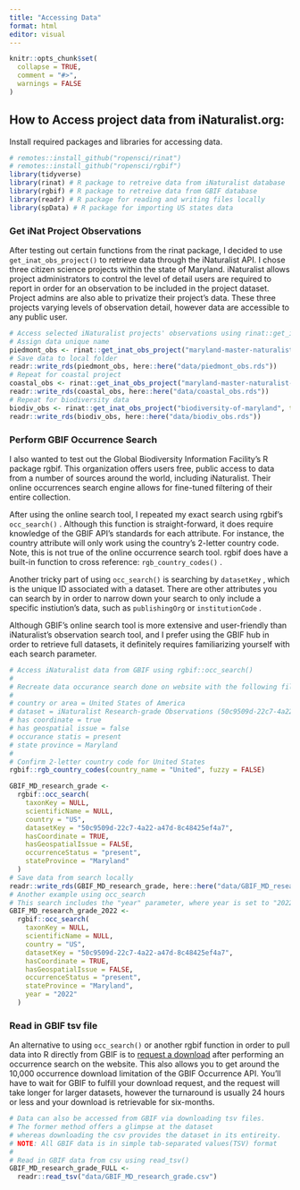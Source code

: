 ```yaml
---
title: "Accessing Data"
format: html
editor: visual
---
```


```r
knitr::opts_chunk$set(
  collapse = TRUE,
  comment = "#>",
  warnings = FALSE
)
```

## How to Access project data from iNaturalist.org:

Install required packages and libraries for accessing data.

```r
# remotes::install_github("ropensci/rinat")
# remotes::install_github("ropensci/rgbif")
library(tidyverse)
library(rinat) # R package to retreive data from iNaturalist database
library(rgbif) # R package to retreive data from GBIF database
library(readr) # R package for reading and writing files locally
library(spData) # R package for importing US states data
```

### Get iNat Project Observations

After testing out certain functions from the rinat package, I decided to use `get_inat_obs_project()` to retrieve data through the iNaturalist API. I chose three citizen science projects within the state of Maryland. iNaturalist allows project administrators to control the level of detail users are required to report in order for an observation to be included in the project dataset. Project admins are also able to privatize their project's data. These three projects varying levels of observation detail, however data are accessible to any public user.

```r
# Access selected iNaturalist projects' observations using rinat::get_inat_obs_project()
# Assign data unique name
piedmont_obs <- rinat::get_inat_obs_project("maryland-master-naturalist-program-piedmont-region", type = "observations")
# Save data to local folder
readr::write_rds(piedmont_obs, here::here("data/piedmont_obs.rds"))
# Repeat for coastal project
coastal_obs <- rinat::get_inat_obs_project("maryland-master-naturalist-program-coastal-plain", type = "observations")
readr::write_rds(coastal_obs, here::here("data/coastal_obs.rds"))
# Repeat for biodiversity data
biodiv_obs <- rinat::get_inat_obs_project("biodiversity-of-maryland", type = "observations")
readr::write_rds(biodiv_obs, here::here("data/biodiv_obs.rds"))
```

### Perform GBIF Occurrence Search

I also wanted to test out the Global Biodiversity Information Facility's R package rgbif. This organization offers users free, public access to data from a number of sources around the world, including iNaturalist. Their online occurrences search engine allows for fine-tuned filtering of their entire collection.

After using the online search tool, I repeated my exact search using rgbif's `occ_search()` . Although this function is straight-forward, it does require knowledge of the GBIF API's standards for each attribute. For instance, the country attribute will only work using the country's 2-letter country code. Note, this is not true of the online occurrence search tool. rgbif does have a built-in function to cross reference: `rgb_country_codes()` .

Another tricky part of using `occ_search()` is searching by `datasetKey` , which is the unique ID associated with a dataset. There are other attributes you can search by in order to narrow down your search to only include a specific instiution's data, such as `publishingOrg` or `institutionCode` .

Although GBIF's online search tool is more extensive and user-friendly than iNaturalist's observation search tool, and I prefer using the GBIF hub in order to retrieve full datasets, it definitely requires familiarizing yourself with each search parameter.

```r
# Access iNaturalist data from GBIF using rgbif::occ_search()
#
# Recreate data occurance search done on website with the following filters:
#
# country or area = United States of America
# dataset = iNaturalist Research-grade Observations (50c9509d-22c7-4a22-a47d-8c48425ef4a7)
# has coordinate = true
# has geospatial issue = false
# occurance statis = present
# state province = Maryland
#
# Confirm 2-letter country code for United States
rgbif::rgb_country_codes(country_name = "United", fuzzy = FALSE)

GBIF_MD_research_grade <-
  rgbif::occ_search(
    taxonKey = NULL,
    scientificName = NULL,
    country = "US",
    datasetKey = "50c9509d-22c7-4a22-a47d-8c48425ef4a7",
    hasCoordinate = TRUE,
    hasGeospatialIssue = FALSE,
    occurrenceStatus = "present",
    stateProvince = "Maryland"
  )
# Save data from search locally
readr::write_rds(GBIF_MD_research_grade, here::here("data/GBIF_MD_research_grade.rds"))
# Another example using occ_search
# This search includes the "year" parameter, where year is set to "2022"
GBIF_MD_research_grade_2022 <-
  rgbif::occ_search(
    taxonKey = NULL,
    scientificName = NULL,
    country = "US",
    datasetKey = "50c9509d-22c7-4a22-a47d-8c48425ef4a7",
    hasCoordinate = TRUE,
    hasGeospatialIssue = FALSE,
    occurrenceStatus = "present",
    stateProvince = "Maryland",
    year = "2022"
  )
```

### Read in GBIF tsv file

An alternative to using `occ_search()` or another rgbif function in order to pull data into R directly from GBIF is to [request a download](https://www.gbif.org/occurrence/download) after performing an occurrence search on the website. This also allows you to get around the 10,000 occurrence download limitation of the GBIF Occurrence API. You'll have to wait for GBIF to fulfill your download request, and the request will take longer for larger datasets, however the turnaround is usually 24 hours or less and your download is retrievable for six-months.

```r
# Data can also be accessed from GBIF via downloading tsv files.
# The former method offers a glimpse at the dataset
# whereas downloading the csv provides the dataset in its entireity.
# NOTE: All GBIF data is in simple tab-separated values(TSV) format
#
# Read in GBIF data from csv using read_tsv()
GBIF_MD_research_grade_FULL <-
  readr::read_tsv("data/GBIF_MD_research_grade.csv")
```
